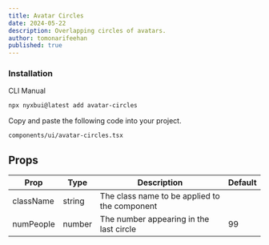```yaml
---
title: Avatar Circles
date: 2024-05-22
description: Overlapping circles of avatars.
author: tomonarifeehan
published: true
---
```


<ComponentPreview name="avatar-circles-demo" button="copy" styleSwitch />

### Installation

<Tabs defaultValue="cli">

<TabsList>
  <TabsTrigger value="cli">CLI</TabsTrigger>
  <TabsTrigger value="manual">Manual</TabsTrigger>
</TabsList>
<TabsContent value="cli">

```bash
npx nyxbui@latest add avatar-circles
```

</TabsContent>

<TabsContent value="manual">

<Steps>


Copy and paste the following code into your project.

```text
components/ui/avatar-circles.tsx
```

<ComponentSource name="avatar-circles" />

</Steps>

</TabsContent>

</Tabs>

## Props

| Prop        | Type            | Description                                        | Default |
| ----------- | --------------- | -------------------------------------------------- | ------- |
| className   | string          | The class name to be applied to the component      |         |
| numPeople   | number          | The number appearing in the last circle            | 99      |
